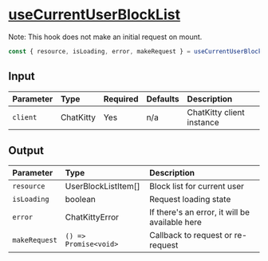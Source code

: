 
<Meta title="Hooks/Users/useCurrentUserBlockList" />

# <u>useCurrentUserBlockList</u>

Note: This hook does not make an initial request on mount.

```typescript
const { resource, isLoading, error, makeRequest } = useCurrentUserBlockList();
```

## Input

| Parameter | Type      | Required | Defaults | Description               |
| :-------- | :-------- | :------- | :------- | :------------------------ |
| `client`  | ChatKitty | Yes      | n/a      | ChatKitty client instance |

## Output

| Parameter     | Type                  | Description                                    |
| :------------ | :-------------------- | :--------------------------------------------- |
| `resource`    | UserBlockListItem[]   | Block list for current user                    |
| `isLoading `  | boolean               | Request loading state                          |
| `error`       | ChatKittyError        | If there's an error, it will be available here |
| `makeRequest` | `() => Promise<void>` | Callback to request or re-request              |
